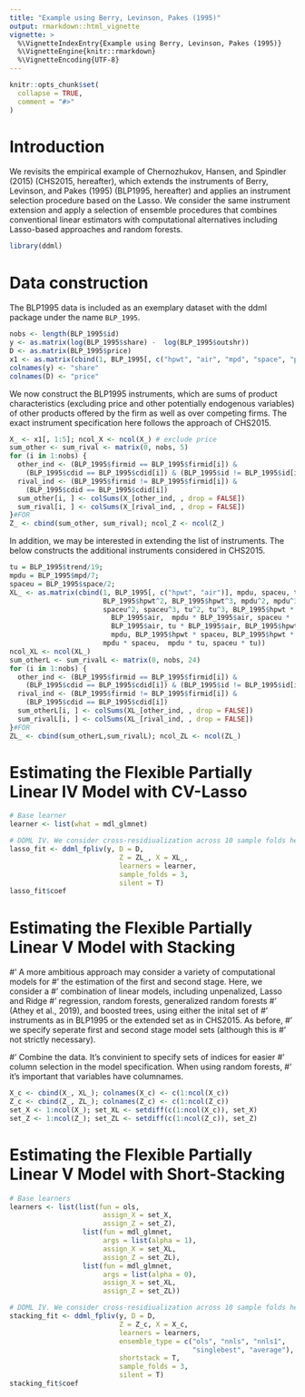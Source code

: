 ```yaml
---
title: "Example using Berry, Levinson, Pakes (1995)"
output: rmarkdown::html_vignette
vignette: >
  %\VignetteIndexEntry{Example using Berry, Levinson, Pakes (1995)}
  %\VignetteEngine{knitr::rmarkdown}
  %\VignetteEncoding{UTF-8}
---
```


```r
knitr::opts_chunk$set(
  collapse = TRUE,
  comment = "#>"
)
```

# Introduction
We revisits the empirical example of Chernozhukov, Hansen, and Spindler (2015)
(CHS2015, hereafter), which extends the instruments of Berry, Levinson,
and Pakes (1995) (BLP1995, hereafter) and applies an instrument selection
procedure based on the Lasso. We consider the same instrument extension
and apply a selection of ensemble procedures that combines conventional
linear estimators with computational alternatives including Lasso-based
approaches and random forests.

```r
library(ddml)
```

# Data construction

The BLP1995 data is included as an exemplary dataset with the ddml package
under the name `BLP_1995`.

```r
nobs <- length(BLP_1995$id)
y <- as.matrix(log(BLP_1995$share) -  log(BLP_1995$outshr))
D <- as.matrix(BLP_1995$price)
x1 <- as.matrix(cbind(1, BLP_1995[, c("hpwt", "air", "mpd", "space", "price")]))
colnames(y) <- "share"
colnames(D) <- "price"
```

We now construct the BLP1995 instruments, which are sums of product
characteristics (excluding price and other potentially endogenous
variables) of other products offered by the firm as well as over
competing firms. The exact instrument specification here follows the
approach of CHS2015.

```r
X_ <- x1[, 1:5]; ncol_X <- ncol(X_) # exclude price
sum_other <- sum_rival <- matrix(0, nobs, 5)
for (i in 1:nobs) {
  other_ind <- (BLP_1995$firmid == BLP_1995$firmid[i]) &
    (BLP_1995$cdid == BLP_1995$cdid[i]) & (BLP_1995$id != BLP_1995$id[i])
  rival_ind <- (BLP_1995$firmid != BLP_1995$firmid[i]) &
    (BLP_1995$cdid == BLP_1995$cdid[i])
  sum_other[i, ] <- colSums(X_[other_ind, , drop = FALSE])
  sum_rival[i, ] <- colSums(X_[rival_ind, , drop = FALSE])
}#FOR
Z_ <- cbind(sum_other, sum_rival); ncol_Z <- ncol(Z_)
```

In addition, we may be interested in extending the list of instruments. The below 
constructs the additional instruments considered in CHS2015.

```r
tu = BLP_1995$trend/19;
mpdu = BLP_1995$mpd/7;
spaceu = BLP_1995$space/2;
XL_ <- as.matrix(cbind(1, BLP_1995[, c("hpwt", "air")], mpdu, spaceu, tu,
                       BLP_1995$hpwt^2, BLP_1995$hpwt^3, mpdu^2, mpdu^3,
                       spaceu^2, spaceu^3, tu^2, tu^3, BLP_1995$hpwt *
                         BLP_1995$air,  mpdu * BLP_1995$air, spaceu *
                         BLP_1995$air, tu * BLP_1995$air, BLP_1995$hpwt *
                         mpdu, BLP_1995$hpwt * spaceu, BLP_1995$hpwt * tu,
                       mpdu * spaceu,  mpdu * tu, spaceu * tu))
ncol_XL <- ncol(XL_)
sum_otherL <- sum_rivalL <- matrix(0, nobs, 24)
for (i in 1:nobs) {
  other_ind <- (BLP_1995$firmid == BLP_1995$firmid[i]) &
    (BLP_1995$cdid == BLP_1995$cdid[i]) & (BLP_1995$id != BLP_1995$id[i])
  rival_ind <- (BLP_1995$firmid != BLP_1995$firmid[i]) &
    (BLP_1995$cdid == BLP_1995$cdid[i])
  sum_otherL[i, ] <- colSums(XL_[other_ind, , drop = FALSE])
  sum_rivalL[i, ] <- colSums(XL_[rival_ind, , drop = FALSE])
}#FOR
ZL_ <- cbind(sum_otherL,sum_rivalL); ncol_ZL <- ncol(ZL_)
```

# Estimating the Flexible Partially Linear IV Model with CV-Lasso

```r
# Base learner
learner <- list(what = mdl_glmnet)

# DDML IV. We consider cross-residiualization across 10 sample folds here.
lasso_fit <- ddml_fpliv(y, D = D,
                           Z = ZL_, X = XL_,
                           learners = learner,
                           sample_folds = 3,
                           silent = T)
lasso_fit$coef
```
# Estimating the Flexible Partially Linear V Model with Stacking


#' A more ambitious approach may consider a variety of computational models for
#'     the estimation of the first and second stage. Here, we consider a
#'     combination of linear models, including unpenalized, Lasso and Ridge
#'     regression, random forests, generalized random forests
#'     (Athey et al., 2019), and boosted trees, using either the inital set of
#'     instruments as in BLP1995 or the extended set as in CHS2015. As before,
#'     we specify  seperate first and second stage model sets (although this is
#'     not strictly necessary).

#' Combine the data. It's convinient to specify sets of indices for easier
#'     column selection in the model specification. When using random forests,
#'     it's important that variables have columnames.
```r
X_c <- cbind(X_, XL_); colnames(X_c) <- c(1:ncol(X_c))
Z_c <- cbind(Z_, ZL_); colnames(Z_c) <- c(1:ncol(Z_c))
set_X <- 1:ncol(X_); set_XL <- setdiff(c(1:ncol(X_c)), set_X)
set_Z <- 1:ncol(Z_); set_ZL <- setdiff(c(1:ncol(Z_c)), set_Z)
```



# Estimating the Flexible Partially Linear V Model with Short-Stacking

```r
# Base learners
learners <- list(list(fun = ols,
                       assign_X = set_X,
                       assign_Z = set_Z),
                  list(fun = mdl_glmnet,
                       args = list(alpha = 1),
                       assign_X = set_XL,
                       assign_Z = set_ZL),
                  list(fun = mdl_glmnet,
                       args = list(alpha = 0),
                       assign_X = set_XL,
                       assign_Z = set_ZL))

# DDML IV. We consider cross-residiualization across 10 sample folds here.
stacking_fit <- ddml_fpliv(y, D = D,
                           Z = Z_c, X = X_c,
                           learners = learners,
                           ensemble_type = c("ols", "nnls", "nnls1",
                                             "singlebest", "average"),
                           shortstack = T,
                           sample_folds = 3,
                           silent = T)
stacking_fit$coef
```
